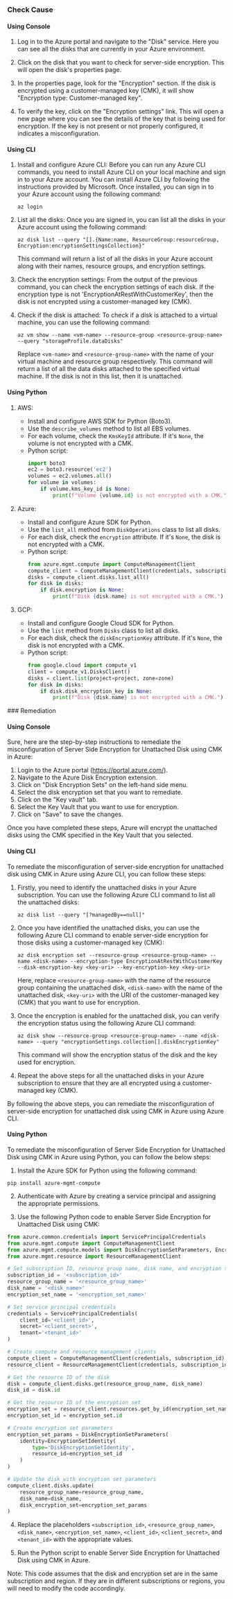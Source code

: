 

<Tabs><Tab title='Cause'>
### Check Cause

#### Using Console

1. Log in to the Azure portal and navigate to the "Disk" service. Here you can see all the disks that are currently in your Azure environment.

2. Click on the disk that you want to check for server-side encryption. This will open the disk's properties page.

3. In the properties page, look for the "Encryption" section. If the disk is encrypted using a customer-managed key (CMK), it will show "Encryption type: Customer-managed key".

4. To verify the key, click on the "Encryption settings" link. This will open a new page where you can see the details of the key that is being used for encryption. If the key is not present or not properly configured, it indicates a misconfiguration.

#### Using CLI

1. Install and configure Azure CLI: Before you can run any Azure CLI commands, you need to install Azure CLI on your local machine and sign in to your Azure account. You can install Azure CLI by following the instructions provided by Microsoft. Once installed, you can sign in to your Azure account using the following command:

   ```
   az login
   ```

2. List all the disks: Once you are signed in, you can list all the disks in your Azure account using the following command:

   ```
   az disk list --query "[].{Name:name, ResourceGroup:resourceGroup, Encryption:encryptionSettingsCollection}"
   ```

   This command will return a list of all the disks in your Azure account along with their names, resource groups, and encryption settings.

3. Check the encryption settings: From the output of the previous command, you can check the encryption settings of each disk. If the encryption type is not 'EncryptionAtRestWithCustomerKey', then the disk is not encrypted using a customer-managed key (CMK).

4. Check if the disk is attached: To check if a disk is attached to a virtual machine, you can use the following command:

   ```
   az vm show --name <vm-name> --resource-group <resource-group-name> --query "storageProfile.dataDisks"
   ```

   Replace `<vm-name>` and `<resource-group-name>` with the name of your virtual machine and resource group respectively. This command will return a list of all the data disks attached to the specified virtual machine. If the disk is not in this list, then it is unattached.

#### Using Python

1. AWS:
   - Install and configure AWS SDK for Python (Boto3).
   - Use the `describe_volumes` method to list all EBS volumes.
   - For each volume, check the `KmsKeyId` attribute. If it's `None`, the volume is not encrypted with a CMK.
   - Python script:
     ```python
     import boto3
     ec2 = boto3.resource('ec2')
     volumes = ec2.volumes.all()
     for volume in volumes:
         if volume.kms_key_id is None:
             print(f"Volume {volume.id} is not encrypted with a CMK.")
     ```

2. Azure:
   - Install and configure Azure SDK for Python.
   - Use the `list_all` method from `DiskOperations` class to list all disks.
   - For each disk, check the `encryption` attribute. If it's `None`, the disk is not encrypted with a CMK.
   - Python script:
     ```python
     from azure.mgmt.compute import ComputeManagementClient
     compute_client = ComputeManagementClient(credentials, subscription_id)
     disks = compute_client.disks.list_all()
     for disk in disks:
         if disk.encryption is None:
             print(f"Disk {disk.name} is not encrypted with a CMK.")
     ```

3. GCP:
   - Install and configure Google Cloud SDK for Python.
   - Use the `list` method from `Disks` class to list all disks.
   - For each disk, check the `diskEncryptionKey` attribute. If it's `None`, the disk is not encrypted with a CMK.
   - Python script:
     ```python
     from google.cloud import compute_v1
     client = compute_v1.DisksClient()
     disks = client.list(project=project, zone=zone)
     for disk in disks:
         if disk.disk_encryption_key is None:
             print(f"Disk {disk.name} is not encrypted with a CMK.")
     ```

</Tab>

<Tab title='Remediation'>
### Remediation

#### Using Console

Sure, here are the step-by-step instructions to remediate the misconfiguration of Server Side Encryption for Unattached Disk using CMK in Azure:

1. Login to the Azure portal (https://portal.azure.com/).
2. Navigate to the Azure Disk Encryption extension.
3. Click on "Disk Encryption Sets" on the left-hand side menu.
4. Select the disk encryption set that you want to remediate.
5. Click on the "Key vault" tab.
6. Select the Key Vault that you want to use for encryption.
7. Click on "Save" to save the changes.

Once you have completed these steps, Azure will encrypt the unattached disks using the CMK specified in the Key Vault that you selected.

#### Using CLI

To remediate the misconfiguration of server-side encryption for unattached disk using CMK in Azure using Azure CLI, you can follow these steps:

1. Firstly, you need to identify the unattached disks in your Azure subscription. You can use the following Azure CLI command to list all the unattached disks:

   `az disk list --query "[?managedBy==null]"`

2. Once you have identified the unattached disks, you can use the following Azure CLI command to enable server-side encryption for those disks using a customer-managed key (CMK):

   `az disk encryption set --resource-group <resource-group-name> --name <disk-name> --encryption-type EncryptionAtRestWithCustomerKey --disk-encryption-key <key-uri> --key-encryption-key <key-uri>`

   Here, replace `<resource-group-name>` with the name of the resource group containing the unattached disk, `<disk-name>` with the name of the unattached disk, `<key-uri>` with the URI of the customer-managed key (CMK) that you want to use for encryption.

3. Once the encryption is enabled for the unattached disk, you can verify the encryption status using the following Azure CLI command:

   `az disk show --resource-group <resource-group-name> --name <disk-name> --query "encryptionSettings.collection[].diskEncryptionKey"`

   This command will show the encryption status of the disk and the key used for encryption.

4. Repeat the above steps for all the unattached disks in your Azure subscription to ensure that they are all encrypted using a customer-managed key (CMK).

By following the above steps, you can remediate the misconfiguration of server-side encryption for unattached disk using CMK in Azure using Azure CLI.

#### Using Python

To remediate the misconfiguration of Server Side Encryption for Unattached Disk using CMK in Azure using Python, you can follow the below steps:

1. Install the Azure SDK for Python using the following command:

```
pip install azure-mgmt-compute
```

2. Authenticate with Azure by creating a service principal and assigning the appropriate permissions.

3. Use the following Python code to enable Server Side Encryption for Unattached Disk using CMK:

```python
from azure.common.credentials import ServicePrincipalCredentials
from azure.mgmt.compute import ComputeManagementClient
from azure.mgmt.compute.models import DiskEncryptionSetParameters, EncryptionSetIdentity
from azure.mgmt.resource import ResourceManagementClient

# Set subscription ID, resource group name, disk name, and encryption set name
subscription_id = '<subscription_id>'
resource_group_name = '<resource_group_name>'
disk_name = '<disk_name>'
encryption_set_name = '<encryption_set_name>'

# Set service principal credentials
credentials = ServicePrincipalCredentials(
    client_id='<client_id>',
    secret='<client_secret>',
    tenant='<tenant_id>'
)

# Create compute and resource management clients
compute_client = ComputeManagementClient(credentials, subscription_id)
resource_client = ResourceManagementClient(credentials, subscription_id)

# Get the resource ID of the disk
disk = compute_client.disks.get(resource_group_name, disk_name)
disk_id = disk.id

# Get the resource ID of the encryption set
encryption_set = resource_client.resources.get_by_id(encryption_set_name, api_version='2019-04-01')
encryption_set_id = encryption_set.id

# Create encryption set parameters
encryption_set_params = DiskEncryptionSetParameters(
    identity=EncryptionSetIdentity(
        type='DiskEncryptionSetIdentity',
        resource_id=encryption_set_id
    )
)

# Update the disk with encryption set parameters
compute_client.disks.update(
    resource_group_name=resource_group_name,
    disk_name=disk_name,
    disk_encryption_set=encryption_set_params
)
```

4. Replace the placeholders `<subscription_id>`, `<resource_group_name>`, `<disk_name>`, `<encryption_set_name>`, `<client_id>`, `<client_secret>`, and `<tenant_id>` with the appropriate values.

5. Run the Python script to enable Server Side Encryption for Unattached Disk using CMK in Azure.

Note: This code assumes that the disk and encryption set are in the same subscription and region. If they are in different subscriptions or regions, you will need to modify the code accordingly.


</Tab>
</Tabs>